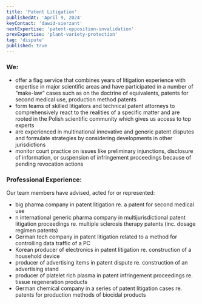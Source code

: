 ```yaml
---
title: 'Patent Litigation'
publishedAt: 'April 9, 2024'
keyContact: 'dawid-sierzant'
nextExpertise: 'patent-opposition-invalidation'
prevExpertise: 'plant-variety-protection'
tag: 'dispute'
published: true
---
```


### We:

- offer a flag service that combines years of litigation experience with expertise in major scientific areas and have participated in a number of “make-law” cases such as on the doctrine of equivalents, patents for second medical use, production method patents
- form teams of skilled litigators and technical patent attorneys to comprehensively react to the realities of a specific matter and are rooted in the Polish scientific community which gives us access to top experts
- are experienced in multinational innovative and generic patent disputes and formulate strategies by considering developments in other jurisdictions
- monitor court practice on issues like preliminary injunctions, disclosure of information, or suspension of infringement proceedings because of pending revocation actions

### Professional Experience:

Our team members have advised, acted for or represented:

-  big pharma company in patent litigation re. a patent for second medical use
- n international generic pharma company in multijurisdictional patent litigation proceedings re. multiple sclerosis therapy patents (inc. dosage regimen patents)
-  German tech company in patent litigation related to a method for controlling data traffic of a PC
-  Korean producer of electronics in patent litigation re. construction of a household device
-  producer of advertising items in patent dispute re. construction of an advertising stand
-  producer of platelet rich plasma in patent infringement proceedings re. tissue regeneration products
-  German chemical company in a series of patent litigation cases re. patents for production methods of biocidal products